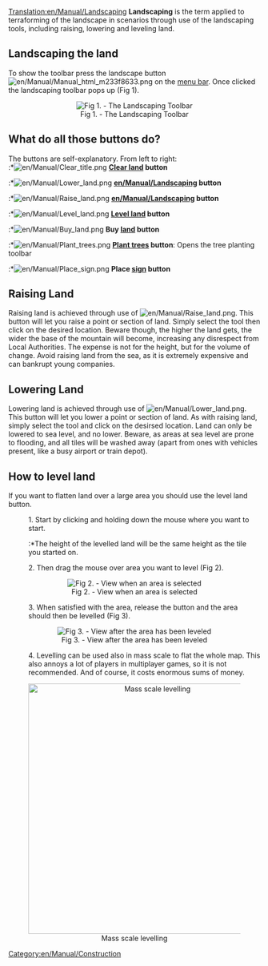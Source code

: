 [[Translation:en/Manual/Landscaping]]
'''Landscaping''' is the term applied to terraforming of the landscape in scenarios through use of the landscaping tools, including raising, lowering and leveling land.

==Landscaping the land==
To show the toolbar press the landscape button [[File:en/Manual/Manual html m233f8633.png]] on the [[en/Manual/Game interface|menu bar]]. Once clicked the landscaping toolbar pops up (Fig 1).


<center>[[File:en/Manual/Landscaping toolbar.png|center|frame|Fig 1. - The Landscaping Toolbar]]</center>

==What do all those buttons do?==
The buttons are self-explanatory. From left to right:<br>
:*[[File:en/Manual/Clear title.png]] '''[[en/Manual/Landscaping|Clear land]] button'''
:*[[File:en/Manual/Lower land.png]] '''[[en/Manual/Landscaping]] button'''
:*[[File:en/Manual/Raise land.png]] '''[[en/Manual/Landscaping]] button'''
:*[[File:en/Manual/Level land.png]] '''[[en/Manual/Landscaping|Level land]] button'''
:*[[File:en/Manual/Buy land.png]] '''Buy [[en/Manual/Land|land]] button'''
:*[[File:en/Manual/Plant trees.png]] '''[[en/Manual/Landscaping|Plant trees]] button''': Opens the tree planting toolbar
:*[[File:en/Manual/Place sign.png]] '''Place [[en/Archive/Manual/Signs|sign]] button'''

==Raising Land==
Raising land is achieved through use of [[File:en/Manual/Raise land.png]]. This button will let you raise a point or section of land. Simply select the tool then click on the desired location. Beware though, the higher the land gets, the wider the base of the mountain will become, increasing any disrespect from Local Authorities. The expense is not for the height, but for the volume of change. Avoid raising land from the sea, as it is extremely expensive and can bankrupt young companies.

==Lowering Land==
Lowering land is achieved through use of [[File:en/Manual/Lower land.png]]. This button will let you lower a point or section of land. As with raising land, simply select the tool and click on the desirsed location. Land can only be lowered to sea level, and no lower. Beware, as areas at sea level are prone to flooding, and all tiles will be washed away (apart from ones with vehicles present, like a busy airport or train depot).

==How to level land==
If you want to flatten land over a large area you should use the level land button.

:1. Start by clicking and holding down the mouse where you want to start.
::*The height of the levelled land will be the same height as the tile you started on.


:2. Then drag the mouse over area you want to level (Fig 2).


<center>[[File:en/Manual/Level land before.png|center|frame|Fig 2. - View when an area is selected]]</center>



:3. When satisfied with the area, release the button and the area should then be levelled (Fig 3).


<center>[[File:en/Manual/Level land after.png|center|frame|Fig 3. - View after the area has been leveled]]</center>

:4. Levelling can be used also in mass scale to flat the whole map. This also annoys a lot of players in multiplayer games, so it is not recommended. And of course, it costs enormous sums of money.

<center>[[File:en/MSlevelling.jpeg|center|thumb|500px|Mass scale levelling]]</center>

[[Category:en/Manual/Construction]]